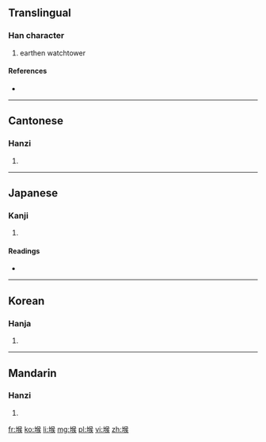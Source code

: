 ==Translingual==

===Han character===
{{Han char|rn=32|rad=土|as=09|sn=12|four=4713<sub>4</sub>|canj=土人弓大 (GONK)}}

# earthen watchtower

====References====
* {{Han ref|kx=0233.140|dkj=05253|dj=0470.300|hdz=10465.010|uh=5820|ud=22560|bh=B3FB|bd=46075}}

----

==Cantonese==

===Hanzi===
{{yue-hanzi|jyut=|y=hau6}}

# {{defn|lang=yue|sort=土09}}

----

==Japanese==

===Kanji===
{{ja-kanji|grade=|rs=土09}}

# {{defn|lang=ja|sort=土09}}

====Readings====
* {{ja-readings|on=[[こう]] (kō), [[く]] (ku)|kun=[[ものみ]] (monomi)}}

----

==Korean==

===Hanja===
{{ko-hanja|hangeul=후|rv=hu|mr=hu}}

# {{defn|lang=ko|sort=土09}}

----

==Mandarin==

===Hanzi===
{{cmn-hanzi|pin=[[hòu]] ([[hou4]])|wg=hou<sup>4</sup>}}

# {{defn|lang=cmn|sort=土09}}

[[fr:堠]]
[[ko:堠]]
[[li:堠]]
[[mg:堠]]
[[pl:堠]]
[[vi:堠]]
[[zh:堠]]